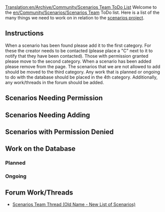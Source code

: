 [[Translation:en/Archive/Community/Scenarios Team ToDo List]]
Welcome to the [[en/Community/Scenarios/Scenarios Team]] ToDo list. Here is a list of the many things we need to work on in relation to the [[en/Community/Scenarios/Scenarios Team|scenarios project]].

== Instructions ==

When a scenario has been found please add it to the first category. For these the creator needs to be contacted (please place a "C" next to it to notify that they have been contacted). Those with permission granted please move to the second category. When a scenario has been added please remove from the page. The scenarios that we are not allowed to add should be moved to the third category. Any work that is planned or ongoing to do with the database should be placed in the 4th category. Additionally, any work/threads in the forum should be added. 


== Scenarios Needing Permission ==


== Scenarios Needing Adding ==


== Scenarios with Permission Denied ==


== Work on the Database ==

=== Planned ===

=== Ongoing ===


== Forum Work/Threads ==

* [http://www.tt-forums.net/viewtopic.php?t=30482 Scenarios Team Thread (Old Name - New List of Scenarios)]